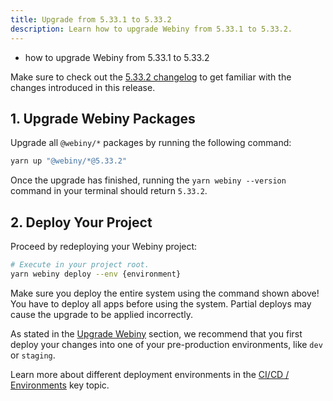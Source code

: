 ```yaml
---
title: Upgrade from 5.33.1 to 5.33.2
description: Learn how to upgrade Webiny from 5.33.1 to 5.33.2.
---
```



<Alert type="success" title="What you’ll learn">

- how to upgrade Webiny from 5.33.1 to 5.33.2

</Alert>

<Alert type="info">

Make sure to check out the [5.33.2 changelog](/docs/{version}/release-notes/5.33.2/changelog) to get familiar with the changes introduced in this release.

</Alert>

## 1. Upgrade Webiny Packages

Upgrade all `@webiny/*` packages by running the following command:

```bash
yarn up "@webiny/*@5.33.2"
```

Once the upgrade has finished, running the `yarn webiny --version` command in your terminal should return `5.33.2`.

## 2. Deploy Your Project

Proceed by redeploying your Webiny project:

```bash
# Execute in your project root.
yarn webiny deploy --env {environment}
```

<Alert type="warning">

Make sure you deploy the entire system using the command shown above! You have to deploy all apps before using the system. Partial deploys may cause the upgrade to be applied incorrectly.

</Alert>

<Alert type="warning">

As stated in the [Upgrade Webiny](/docs/{version}/release-notes/upgrade-webiny#pre-production-environments-first) section, we recommend that you first deploy your changes into one of your pre-production environments, like `dev` or `staging`.

</Alert>

<Alert type="info">

Learn more about different deployment environments in the [CI/CD / Environments](/docs/{version}/core-development-concepts/ci-cd/environments) key topic.

</Alert>
